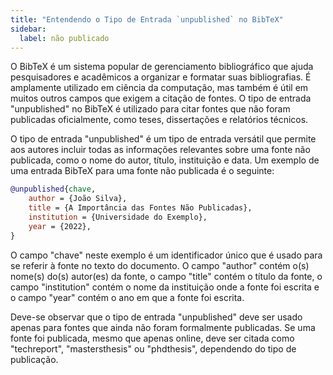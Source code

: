 ```yaml
---
title: "Entendendo o Tipo de Entrada `unpublished` no BibTeX"
sidebar:
  label: não publicado
---
```



O BibTeX é um sistema popular de gerenciamento bibliográfico que ajuda pesquisadores e acadêmicos a organizar e formatar suas bibliografias. É amplamente utilizado em ciência da computação, mas também é útil em muitos outros campos que exigem a citação de fontes. O tipo de entrada "unpublished" no BibTeX é utilizado para citar fontes que não foram publicadas oficialmente, como teses, dissertações e relatórios técnicos.

O tipo de entrada "unpublished" é um tipo de entrada versátil que permite aos autores incluir todas as informações relevantes sobre uma fonte não publicada, como o nome do autor, título, instituição e data. Um exemplo de uma entrada BibTeX para uma fonte não publicada é o seguinte:

<CiteDrive/>

```bibtex
@unpublished{chave,   
	author = {João Silva},   
	title = {A Importância das Fontes Não Publicadas},   
	institution = {Universidade do Exemplo},   
	year = {2022}, 
}
```

O campo "chave" neste exemplo é um identificador único que é usado para se referir à fonte no texto do documento. O campo "author" contém o(s) nome(s) do(s) autor(es) da fonte, o campo "title" contém o título da fonte, o campo "institution" contém o nome da instituição onde a fonte foi escrita e o campo "year" contém o ano em que a fonte foi escrita.

Deve-se observar que o tipo de entrada "unpublished" deve ser usado apenas para fontes que ainda não foram formalmente publicadas. Se uma fonte foi publicada, mesmo que apenas online, deve ser citada como "techreport", "mastersthesis" ou "phdthesis", dependendo do tipo de publicação.
